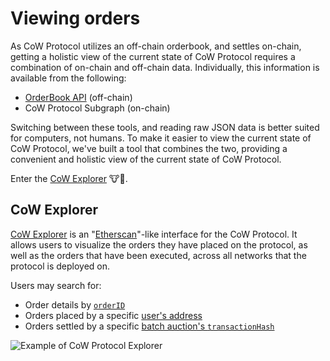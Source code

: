# Viewing orders

As CoW Protocol utilizes an off-chain orderbook, and settles on-chain, getting a holistic view of the current state of CoW Protocol requires a combination of on-chain and off-chain data.
Individually, this information is available from the following:

- [OrderBook API](/cow-protocol/reference/apis/orderbook) (off-chain)
- CoW Protocol Subgraph (on-chain)

Switching between these tools, and reading raw JSON data is better suited for computers, not humans.
To make it easier to view the current state of CoW Protocol, we've built a tool that combines the two, providing a convenient and holistic view of the current state of CoW Protocol.

Enter the [CoW Explorer](#cow-explorer) 🐮🔎.

## CoW Explorer

[CoW Explorer](https://explorer.cow.fi) is an "[Etherscan](https://etherscan.io)"-like interface for the CoW Protocol. It allows users to visualize the orders they have placed on the protocol, as well as the orders that have been executed, across all networks that the protocol is deployed on.

Users may search for:

- Order details by [`orderID`](./cow-explorer/order)
- Orders placed by a specific [user's address](./cow-explorer/address)
- Orders settled by a specific [batch auction's `transactionHash`](./cow-explorer/batch-auction)

![Example of CoW Protocol Explorer](/img/explorer/overview.png)
